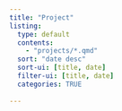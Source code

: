 ```yaml
---
title: "Project"
listing: 
  type: default
  contents:
    - "projects/*.qmd"
  sort: "date desc"
  sort-ui: [title, date]
  filter-ui: [title, date]
  categories: TRUE
    
---
```



